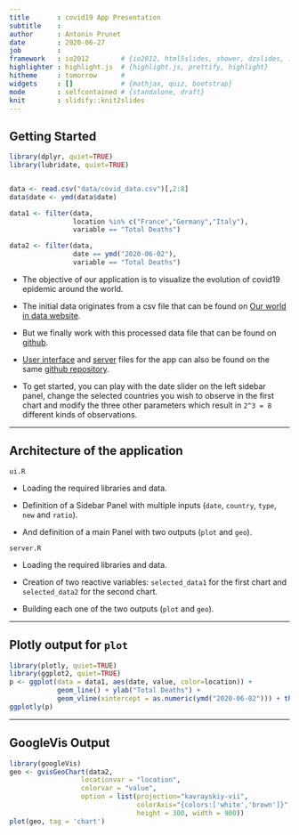 ```yaml
---
title       : covid19 App Presentation
subtitle    : 
author      : Antonin Prunet
date        : 2020-06-27
job         : 
framework   : io2012        # {io2012, html5slides, shower, dzslides, ...}
highlighter : highlight.js  # {highlight.js, prettify, highlight}
hitheme     : tomorrow      # 
widgets     : []            # {mathjax, quiz, bootstrap}
mode        : selfcontained # {standalone, draft}
knit        : slidify::knit2slides
---
```


## Getting Started


```r
library(dplyr, quiet=TRUE)
library(lubridate, quiet=TRUE)


data <- read.csv("data/covid_data.csv")[,2:8]
data$date <- ymd(data$date)

data1 <- filter(data,
                location %in% c("France","Germany","Italy"),
                variable == "Total Deaths")

data2 <- filter(data,
                date == ymd("2020-06-02"),
                variable == "Total Deaths")

```

- The objective of our application is to visualize the evolution of covid19 epidemic around the world.

- The initial data originates from a csv file that can be found on [Our world in data website](https://covid.ourworldindata.org/data/owid-covid-data.csv).

- But we finally work with this processed data file that can be found on [github](https://github.com/AntoninPrunet/covid19/blob/master/data/covid_data.csv).

- [User interface](https://github.com/AntoninPrunet/covid19/blob/master/ui.R) and [server](https://github.com/AntoninPrunet/covid19/blob/master/server.R) files for the app can also be found on the same [github repository](https://github.com/AntoninPrunet/covid19).

- To get started, you can play with the date slider on the left sidebar panel, change the selected countries you wish to observe in the first chart and modify the three other parameters which result in `2^3 = 8` different kinds of observations.

---

## Architecture of the application



`ui.R`


- Loading the required libraries and data.

- Definition of a Sidebar Panel with multiple inputs (`date`, `country`, `type`, `new` and `ratio`).

- And definition of a main Panel with two outputs (`plot` and `geo`).



`server.R`

- Loading the required libraries and data.

- Creation of two reactive variables: `selected_data1` for the first chart and `selected_data2` for the second chart.

- Building each one of the two outputs (`plot` and `geo`).


---

## Plotly output for `plot`

```r
library(plotly, quiet=TRUE)
library(ggplot2, quiet=TRUE)
p <- ggplot(data = data1, aes(date, value, color=location)) +
            geom_line() + ylab("Total Deaths") +
            geom_vline(xintercept = as.numeric(ymd("2020-06-02"))) + theme_bw()
ggplotly(p)
```



---
## GoogleVis Output
```r
library(googleVis)
geo <- gvisGeoChart(data2,
                  locationvar = "location",
                  colorvar = "value",
                  option = list(projection="kavrayskiy-vii",
                                colorAxis="{colors:['white','brown']}",
                                height = 300, width = 900))
plot(geo, tag = 'chart')
```
